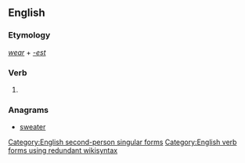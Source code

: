 ==English==

===Etymology===
''[[wear]]'' + ''[[-est]]''

===Verb===
{{en-verb form}}

# {{context|archaic|lang=en}} {{form of|Second-person singular simple present form|wear|lang=en}}

===Anagrams===
* [[sweater#English|sweater]]

[[Category:English second-person singular forms]]
[[Category:English verb forms using redundant wikisyntax]]